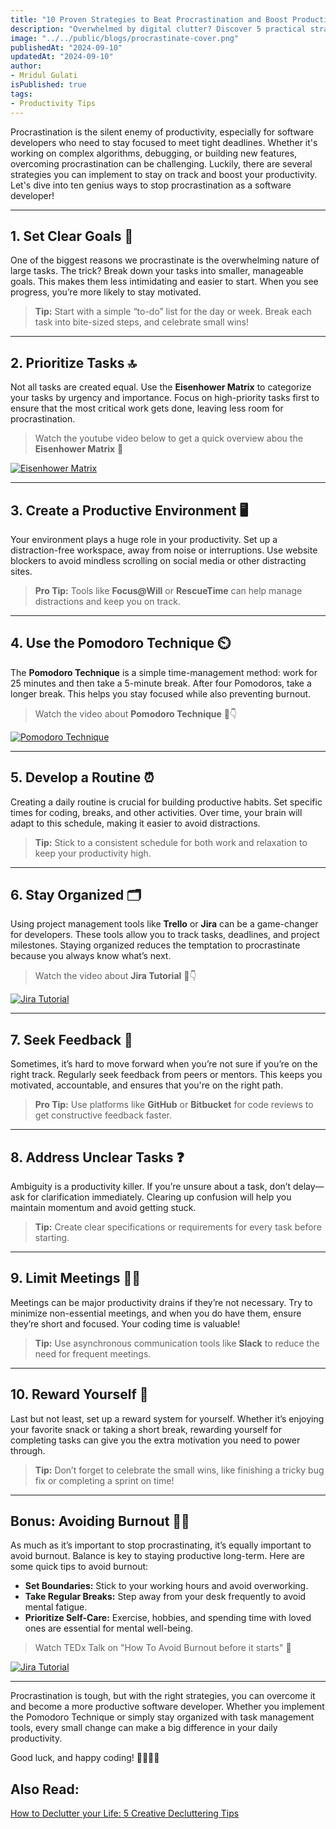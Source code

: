```yaml
---
title: "10 Proven Strategies to Beat Procrastination and Boost Productivity as a Software Developer"
description: "Overwhelmed by digital clutter? Discover 5 practical strategies to declutter your digital life, reduce stress, and supercharge your productivity. From email detox to mindful tech use, learn how to regain control and focus on what truly matters."
image: "../../public/blogs/procrastinate-cover.png"
publishedAt: "2024-09-10"
updatedAt: "2024-09-10"
author: 
- Mridul Gulati
isPublished: true
tags: 
- Productivity Tips
---
```


Procrastination is the silent enemy of productivity, especially for software developers who need to stay focused to meet tight deadlines. Whether it's working on complex algorithms, debugging, or building new features, overcoming procrastination can be challenging. Luckily, there are several strategies you can implement to stay on track and boost your productivity. Let's dive into ten genius ways to stop procrastination as a software developer!

---

## 1. Set Clear Goals 🎯

One of the biggest reasons we procrastinate is the overwhelming nature of large tasks. The trick? Break down your tasks into smaller, manageable goals. This makes them less intimidating and easier to start. When you see progress, you’re more likely to stay motivated.

> **Tip:** Start with a simple “to-do” list for the day or week. Break each task into bite-sized steps, and celebrate small wins!

---

## 2. Prioritize Tasks 🔝

Not all tasks are created equal. Use the **Eisenhower Matrix** to categorize your tasks by urgency and importance. Focus on high-priority tasks first to ensure that the most critical work gets done, leaving less room for procrastination.

> Watch the youtube video below to get a quick overview abou the **Eisenhower Matrix** 🔴

[![Eisenhower Matrix](https://img.youtube.com/vi/tT89OZ7TNwc/0.jpg)](https://www.youtube.com/watch?v=tT89OZ7TNwc)


---

## 3. Create a Productive Environment 🖥️

Your environment plays a huge role in your productivity. Set up a distraction-free workspace, away from noise or interruptions. Use website blockers to avoid mindless scrolling on social media or other distracting sites.

> **Pro Tip:** Tools like **Focus@Will** or **RescueTime** can help manage distractions and keep you on track.

---

## 4. Use the Pomodoro Technique ⏲️

The **Pomodoro Technique** is a simple time-management method: work for 25 minutes and then take a 5-minute break. After four Pomodoros, take a longer break. This helps you stay focused while also preventing burnout.

> Watch the video about **Pomodoro Technique** 🔴👇

[![Pomodoro Technique](https://img.youtube.com/vi/mNBmG24djoY/0.jpg)](https://www.youtube.com/watch?v=mNBmG24djoY)

---

## 5. Develop a Routine ⏰

Creating a daily routine is crucial for building productive habits. Set specific times for coding, breaks, and other activities. Over time, your brain will adapt to this schedule, making it easier to avoid distractions.

> **Tip:** Stick to a consistent schedule for both work and relaxation to keep your productivity high.

---

## 6. Stay Organized 🗂️

Using project management tools like **Trello** or **Jira** can be a game-changer for developers. These tools allow you to track tasks, deadlines, and project milestones. Staying organized reduces the temptation to procrastinate because you always know what’s next.

> Watch the video about **Jira Tutorial** 🔴👇

[![Jira Tutorial](https://img.youtube.com/vi/1RilyCsxp7U/0.jpg)](https://www.youtube.com/watch?v=1RilyCsxp7U)

---

## 7. Seek Feedback 🔄

Sometimes, it’s hard to move forward when you’re not sure if you’re on the right track. Regularly seek feedback from peers or mentors. This keeps you motivated, accountable, and ensures that you're on the right path.

> **Pro Tip:** Use platforms like **GitHub** or **Bitbucket** for code reviews to get constructive feedback faster.

---

## 8. Address Unclear Tasks ❓

Ambiguity is a productivity killer. If you’re unsure about a task, don’t delay—ask for clarification immediately. Clearing up confusion will help you maintain momentum and avoid getting stuck.

> **Tip:** Create clear specifications or requirements for every task before starting.

---

## 9. Limit Meetings 🙅‍♂️

Meetings can be major productivity drains if they’re not necessary. Try to minimize non-essential meetings, and when you do have them, ensure they’re short and focused. Your coding time is valuable!

> **Tip:** Use asynchronous communication tools like **Slack** to reduce the need for frequent meetings.

---

## 10. Reward Yourself 🎉

Last but not least, set up a reward system for yourself. Whether it’s enjoying your favorite snack or taking a short break, rewarding yourself for completing tasks can give you the extra motivation you need to power through.

> **Tip:** Don’t forget to celebrate the small wins, like finishing a tricky bug fix or completing a sprint on time!

---

## Bonus: Avoiding Burnout 🧠💡

As much as it’s important to stop procrastinating, it’s equally important to avoid burnout. Balance is key to staying productive long-term. Here are some quick tips to avoid burnout:
- **Set Boundaries:** Stick to your working hours and avoid overworking.
- **Take Regular Breaks:** Step away from your desk frequently to avoid mental fatigue.
- **Prioritize Self-Care:** Exercise, hobbies, and spending time with loved ones are essential for mental well-being.

> Watch TEDx Talk on "How To Avoid Burnout before it starts" 🔴

[![Jira Tutorial](https://img.youtube.com/vi/9YY0gVnVPoQ/0.jpg)](https://www.youtube.com/watch?v=9YY0gVnVPoQ)

---

Procrastination is tough, but with the right strategies, you can overcome it and become a more productive software developer. Whether you implement the Pomodoro Technique or simply stay organized with task management tools, every small change can make a big difference in your daily productivity.

Good luck, and happy coding! 👨‍💻👩‍💻


## Also Read:

[How to Declutter your Life: 5 Creative Decluttering Tips](https://onlinekhabri.com/blog/five-proven-ways-to-declutter-your-digital-life-and-boost-productivity)



